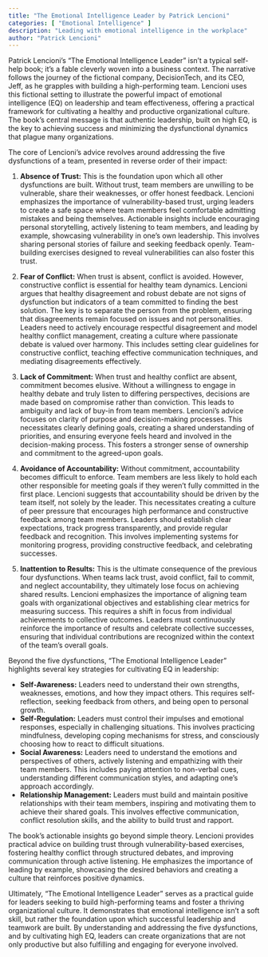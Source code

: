 ```yaml
---
title: "The Emotional Intelligence Leader by Patrick Lencioni"
categories: [ "Emotional Intelligence" ]
description: "Leading with emotional intelligence in the workplace"
author: "Patrick Lencioni"
---
```

Patrick Lencioni's "The Emotional Intelligence Leader" isn't a typical self-help book; it's a fable cleverly woven into a business context.  The narrative follows the journey of the fictional company, DecisionTech, and its CEO, Jeff, as he grapples with building a high-performing team.  Lencioni uses this fictional setting to illustrate the powerful impact of emotional intelligence (EQ) on leadership and team effectiveness, offering a practical framework for cultivating a healthy and productive organizational culture. The book's central message is that authentic leadership, built on high EQ, is the key to achieving success and minimizing the dysfunctional dynamics that plague many organizations.

The core of Lencioni's advice revolves around addressing the five dysfunctions of a team, presented in reverse order of their impact:

1. **Absence of Trust:**  This is the foundation upon which all other dysfunctions are built. Without trust, team members are unwilling to be vulnerable, share their weaknesses, or offer honest feedback.  Lencioni emphasizes the importance of vulnerability-based trust, urging leaders to create a safe space where team members feel comfortable admitting mistakes and being themselves.  Actionable insights include encouraging personal storytelling, actively listening to team members, and leading by example, showcasing vulnerability in one's own leadership.  This involves sharing personal stories of failure and seeking feedback openly.  Team-building exercises designed to reveal vulnerabilities can also foster this trust.

2. **Fear of Conflict:**  When trust is absent, conflict is avoided.  However, constructive conflict is essential for healthy team dynamics.  Lencioni argues that healthy disagreement and robust debate are not signs of dysfunction but indicators of a team committed to finding the best solution.  The key is to separate the person from the problem, ensuring that disagreements remain focused on issues and not personalities.  Leaders need to actively encourage respectful disagreement and model healthy conflict management, creating a culture where passionate debate is valued over harmony.  This includes setting clear guidelines for constructive conflict, teaching effective communication techniques, and mediating disagreements effectively.

3. **Lack of Commitment:**  When trust and healthy conflict are absent, commitment becomes elusive. Without a willingness to engage in healthy debate and truly listen to differing perspectives, decisions are made based on compromise rather than conviction.  This leads to ambiguity and lack of buy-in from team members.  Lencioni's advice focuses on clarity of purpose and decision-making processes. This necessitates clearly defining goals, creating a shared understanding of priorities, and ensuring everyone feels heard and involved in the decision-making process.  This fosters a stronger sense of ownership and commitment to the agreed-upon goals.

4. **Avoidance of Accountability:**  Without commitment, accountability becomes difficult to enforce.  Team members are less likely to hold each other responsible for meeting goals if they weren't fully committed in the first place.  Lencioni suggests that accountability should be driven by the team itself, not solely by the leader.  This necessitates creating a culture of peer pressure that encourages high performance and constructive feedback among team members.  Leaders should establish clear expectations, track progress transparently, and provide regular feedback and recognition.  This involves implementing systems for monitoring progress, providing constructive feedback, and celebrating successes.

5. **Inattention to Results:**  This is the ultimate consequence of the previous four dysfunctions. When teams lack trust, avoid conflict, fail to commit, and neglect accountability, they ultimately lose focus on achieving shared results.  Lencioni emphasizes the importance of aligning team goals with organizational objectives and establishing clear metrics for measuring success.  This requires a shift in focus from individual achievements to collective outcomes.  Leaders must continuously reinforce the importance of results and celebrate collective successes, ensuring that individual contributions are recognized within the context of the team's overall goals.


Beyond the five dysfunctions, "The Emotional Intelligence Leader" highlights several key strategies for cultivating EQ in leadership:

* **Self-Awareness:**  Leaders need to understand their own strengths, weaknesses, emotions, and how they impact others.  This requires self-reflection, seeking feedback from others, and being open to personal growth.
* **Self-Regulation:**  Leaders must control their impulses and emotional responses, especially in challenging situations.  This involves practicing mindfulness, developing coping mechanisms for stress, and consciously choosing how to react to difficult situations.
* **Social Awareness:**  Leaders need to understand the emotions and perspectives of others, actively listening and empathizing with their team members. This includes paying attention to non-verbal cues, understanding different communication styles, and adapting one's approach accordingly.
* **Relationship Management:**  Leaders must build and maintain positive relationships with their team members, inspiring and motivating them to achieve their shared goals.  This involves effective communication, conflict resolution skills, and the ability to build trust and rapport.

The book's actionable insights go beyond simple theory. Lencioni provides practical advice on building trust through vulnerability-based exercises, fostering healthy conflict through structured debates, and improving communication through active listening. He emphasizes the importance of leading by example, showcasing the desired behaviors and creating a culture that reinforces positive dynamics.

Ultimately, "The Emotional Intelligence Leader" serves as a practical guide for leaders seeking to build high-performing teams and foster a thriving organizational culture. It demonstrates that emotional intelligence isn't a soft skill, but rather the foundation upon which successful leadership and teamwork are built. By understanding and addressing the five dysfunctions, and by cultivating high EQ, leaders can create organizations that are not only productive but also fulfilling and engaging for everyone involved.

